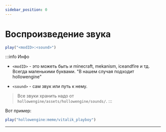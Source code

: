 ```yaml
---
sidebar_position: 0
---
```


# Воспроизведение звука

```jsx
play("<modID>:<sound>")
```
:::info Инфо
- `<modID>` - это можеть быть и minecraft, mekanism, iceandfire и тд. Всегда маленькими буквами. "В нашем случая подходит hollowengine"

- `<sound>` - сам звук или путь к нему.

> Все звуки хранить надо от `hollowengine/assets/hollowengine/sounds/`.
:::

Вот пример:

```jsx
play("hollowengine:meme/vitalik_playboy")
```

---
